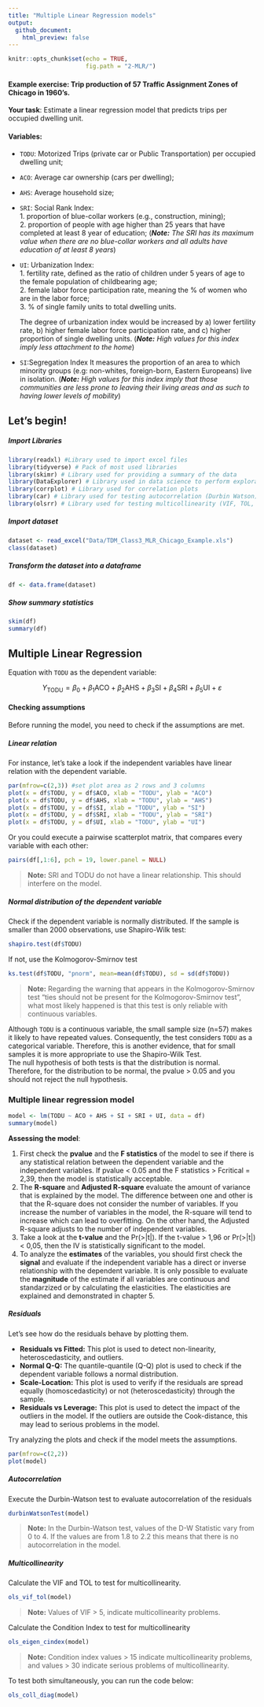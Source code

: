 ```yaml
---
title: "Multiple Linear Regression models"
output:
  github_document:
    html_preview: false
---
```


```r
knitr::opts_chunk$set(echo = TRUE,
                      fig.path = "2-MLR/")
```

#### Example exercise: Trip production of 57 Traffic Assignment Zones of Chicago in 1960's.

**Your task**: Estimate a linear regression model that predicts trips per occupied dwelling unit.  

#### Variables:

* `TODU`: Motorized Trips (private car or Public Transportation) per occupied dwelling unit;
* `ACO`: Average car ownership (cars per dwelling);
* `AHS`: Average household size;
* `SRI`: Social Rank Index:  
      1. proportion of blue-collar workers (e.g., construction, mining);  
      2. proportion of people with age higher than 25 years that have completed at least 8 year of education;
        (_**Note:** The SRI has its maximum value when there are no blue-collar workers and all adults have education            of at least 8 years_) 
* `UI`: Urbanization Index:  
      1. fertility rate, defined as the ratio of children under 5 years of age to  the female population of childbearing age;  
      2. female labor force participation rate, meaning the % of women who are in the labor force;  
      3. % of single family units to total dwelling units.

    The degree of urbanization index would be increased by
        a) lower fertility rate,
        b) higher female labor force participation rate, and
       c) higher proportion of single dwelling units.
      (_**Note:** High values for this index imply less attachment to the home_)

* `SI`:Segregation Index
   It measures the proportion of an area to which minority groups (e.g: non-whites, foreign-born, Eastern Europeans) live in isolation.
     (_**Note:** High values for this index imply that those communities are less prone to leaving their living areas and as such to having lower levels of mobility_)

## Let's begin!

##### Import Libraries
```r
library(readxl) #Library used to import excel files
library(tidyverse) # Pack of most used libraries
library(skimr) # Library used for providing a summary of the data
library(DataExplorer) # Library used in data science to perform exploratory data analysis
library(corrplot) # Library used for correlation plots
library(car) # Library used for testing autocorrelation (Durbin Watson)
library(olsrr) # Library used for testing multicollinearity (VIF, TOL, etc.)
```

##### Import dataset
```r
dataset <- read_excel("Data/TDM_Class3_MLR_Chicago_Example.xls")
class(dataset)
```

##### Transform the dataset into a dataframe
```r
df <- data.frame(dataset)
```

##### Show summary statistics
```r
skim(df)
summary(df)
```

## Multiple Linear Regression
Equation with `TODU` as the dependent variable:  

$$Y_{\text{TODU}} = \beta_{0} + \beta_{1}{\text{ACO}} + \beta_{2}{\text{AHS}} + \beta_{3}{\text{SI}} + \beta_{4}{\text{SRI}} +\beta_{5}{\text{UI}} + \varepsilon$$

#### Checking assumptions
Before running the model, you need to check if the assumptions are met.

##### Linear relation
For instance, let's take a look if the independent variables have linear relation with the dependent variable.

```r
par(mfrow=c(2,3)) #set plot area as 2 rows and 3 columns
plot(x = df$TODU, y = df$ACO, xlab = "TODU", ylab = "ACO")  
plot(x = df$TODU, y = df$AHS, xlab = "TODU", ylab = "AHS")  
plot(x = df$TODU, y = df$SI, xlab = "TODU", ylab = "SI")  
plot(x = df$TODU, y = df$SRI, xlab = "TODU", ylab = "SRI")  
plot(x = df$TODU, y = df$UI, xlab = "TODU", ylab = "UI")
```

Or you could execute a pairwise scatterplot matrix, that compares every variable with each other: 

```r
pairs(df[,1:6], pch = 19, lower.panel = NULL)
```

> **Note:** SRI and TODU do not have a linear relationship. This should interfere on the model. 

##### Normal distribution of the dependent variable
Check if the dependent variable is normally distributed. If the sample is smaller than 2000 observations, use Shapiro-Wilk test: 

```r
shapiro.test(df$TODU)
```

If not, use the Kolmogorov-Smirnov test

```r
ks.test(df$TODU, "pnorm", mean=mean(df$TODU), sd = sd(df$TODU))
```

> **Note:** Regarding the warning that appears in the Kolmogorov-Smirnov test "ties should not be present for the Kolmogorov-Smirnov test", what most likely happened is that this test is only reliable with continuous variables.   

Although `TODU` is a continuous variable, the small sample size (n=57) makes it likely to have repeated values. Consequently, the test considers `TODU` as a categorical variable. Therefore, this is another evidence, that for small samples it is more appropriate to use the Shapiro-Wilk Test.  
The null hypothesis of both tests is that the distribution is normal. Therefore, for the distribution to be normal, the pvalue > 0.05 and you should not reject the null hypothesis.

### Multiple linear regression model

```r
model <- lm(TODU ~ ACO + AHS + SI + SRI + UI, data = df)
summary(model)
```

**Assessing the model**:

1. First check the **pvalue** and the **F statistics** of the model to see if there is any statistical relation between the dependent variable and the independent variables. If pvalue < 0.05 and the F statistics > Fcritical = 2,39, then the model is statistically acceptable.  
2. The **R-square** and **Adjusted R-square** evaluate the amount of variance that is explained by the model. The difference between one and other is that the R-square does not consider the number of variables. If you increase the number of variables in the model, the R-square will tend to increase which can lead to overfitting. On the other hand, the Adjusted R-square adjusts to the number of independent variables.  
3. Take a look at the **t-value** and the Pr(>|t|). If the t-value > 1,96 or Pr(>|t|) < 0,05, then the IV is statistically significant to the model.   
4. To analyze the **estimates** of the variables, you should first check the **signal** and evaluate if the independent variable has a direct or inverse relationship with the dependent variable. It is only possible to evaluate the **magnitude** of the estimate if all variables are continuous and standarzized or by calculating the elasticities. The elasticities are explained and demonstrated in chapter 5. 


##### Residuals
Let's see how do the residuals behave by plotting them.  

* **Residuals vs Fitted:** This plot is used to detect non-linearity, heteroscedasticity, and outliers. 
* **Normal Q-Q:** The quantile-quantile (Q-Q) plot is used to check if the dependent variable follows a normal distribution.
* **Scale-Location:** This plot is used to verify if the residuals are spread equally (homoscedasticity) or not (heteroscedasticity) through the sample. 
* **Residuals vs Leverage:** This plot is used to detect the impact of the outliers in the model. If the outliers are outside the Cook-distance, this may lead to serious problems in the model. 

Try analyzing the plots and check if the model meets the assumptions. 
```r
par(mfrow=c(2,2))
plot(model)
```


##### Autocorrelation
Execute the Durbin-Watson test to evaluate autocorrelation of the residuals
```r
durbinWatsonTest(model)
```

> **Note:** In the Durbin-Watson test, values of the D-W Statistic vary from 0 to 4. If the values are from 1.8 to 2.2 this means that there is no autocorrelation in the model. 

##### Multicollinearity
Calculate the VIF and TOL to test for multicollinearity.

```r
ols_vif_tol(model)
```

> **Note:** Values of VIF > 5, indicate multicollinearity problems.

Calculate the Condition Index to test for multicollinearity
```r
ols_eigen_cindex(model)
```

> **Note:** Condition index values > 15 indicate multicollinearity problems, and values > 30 indicate serious problems of multicollinearity.

To test both simultaneously, you can run the code below:
```r
ols_coll_diag(model)
```